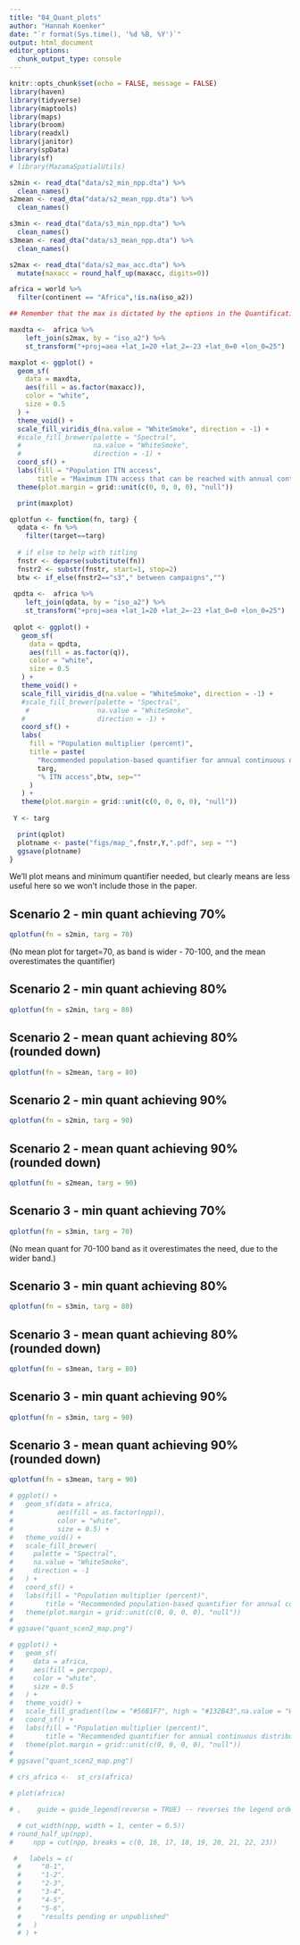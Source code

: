```yaml
---
title: "04_Quant_plots"
author: "Hannah Koenker"
date: "`r format(Sys.time(), '%d %B, %Y')`"
output: html_document
editor_options: 
  chunk_output_type: console
---
```


```r
knitr::opts_chunk$set(echo = FALSE, message = FALSE)
library(haven)
library(tidyverse)
library(maptools)
library(maps)
library(broom)
library(readxl)
library(janitor)
library(spData)
library(sf)
# library(MazamaSpatialUtils)
```

```r
s2min <- read_dta("data/s2_min_npp.dta") %>% 
  clean_names()
s2mean <- read_dta("data/s2_mean_npp.dta") %>% 
  clean_names()

s3min <- read_dta("data/s3_min_npp.dta") %>% 
  clean_names()
s3mean <- read_dta("data/s3_mean_npp.dta") %>% 
  clean_names()

s2max <- read_dta("data/s2_max_acc.dta") %>% 
  mutate(maxacc = round_half_up(maxacc, digits=0))
```

```r
africa = world %>%
  filter(continent == "Africa",!is.na(iso_a2)) 
```

```r

## Remember that the max is dictated by the options in the Quantification Stata files - if Liberia can't get there with 25%, expand the range of quantifiers so we can see what it would take to get to 80 or 90.

maxdta <-  africa %>%
    left_join(s2max, by = "iso_a2") %>%
    st_transform("+proj=aea +lat_1=20 +lat_2=-23 +lat_0=0 +lon_0=25")

maxplot <- ggplot() +
  geom_sf(
    data = maxdta,
    aes(fill = as.factor(maxacc)),
    color = "white",
    size = 0.5
  ) +
  theme_void() +
  scale_fill_viridis_d(na.value = "WhiteSmoke", direction = -1) +
  #scale_fill_brewer(palette = "Spectral",
  #                  na.value = "WhiteSmoke",
  #                  direction = -1) +
  coord_sf() +
  labs(fill = "Population ITN access",
       title = "Maximum ITN access that can be reached with annual continuous distribution \ncombined with ANC/EPI ITN distribution") +
  theme(plot.margin = grid::unit(c(0, 0, 0, 0), "null"))

  print(maxplot)
```


```r

qplotfun <- function(fn, targ) {
  qdata <- fn %>% 
    filter(target==targ)
  
  # if else to help with titling
  fnstr <- deparse(substitute(fn))
  fnstr2 <- substr(fnstr, start=1, stop=2)
  btw <- if_else(fnstr2=="s3"," between campaigns","")
    
 qpdta <-  africa %>%
    left_join(qdata, by = "iso_a2") %>%
    st_transform("+proj=aea +lat_1=20 +lat_2=-23 +lat_0=0 +lon_0=25") 
  
 qplot <- ggplot() +
   geom_sf(
     data = qpdta,
     aes(fill = as.factor(q)),
     color = "white",
     size = 0.5
   ) +
   theme_void() +
   scale_fill_viridis_d(na.value = "WhiteSmoke", direction = -1) +
   #scale_fill_brewer(palette = "Spectral",
    #                 na.value = "WhiteSmoke",
   #                  direction = -1) +
   coord_sf() +
   labs(
     fill = "Population multiplier (percent)",
     title = paste(
       "Recommended population-based quantifier for annual continuous distribution; \nin addition to 6% ANC/EPI ITN distribution - \nmaintaining at least ",
       targ,
       "% ITN access",btw, sep=""
     )
   ) +
   theme(plot.margin = grid::unit(c(0, 0, 0, 0), "null"))
 
 Y <- targ

  print(qplot)
  plotname <- paste("figs/map_",fnstr,Y,".pdf", sep = "")
  ggsave(plotname)
}


```

We'll plot means and minimum quantifier needed, but clearly means are less useful here so we won't include those in the paper. 

## Scenario 2 - min quant achieving 70%
```r
qplotfun(fn = s2min, targ = 70)
```

(No mean plot for target=70, as band is wider - 70-100, and the mean overestimates the quantifier)

## Scenario 2 - min quant achieving 80%
```r
qplotfun(fn = s2min, targ = 80)
```

## Scenario 2 - mean quant achieving 80% (rounded down)

```r
qplotfun(fn = s2mean, targ = 80)
```

## Scenario 2 - min quant achieving 90% 

```r
qplotfun(fn = s2min, targ = 90)

```

## Scenario 2 - mean quant achieving 90% (rounded down)

```r
qplotfun(fn = s2mean, targ = 90)

```


## Scenario 3 - min quant achieving 70%
```r
qplotfun(fn = s3min, targ = 70)
```

(No mean quant for 70-100 band as it overestimates the need, due to the wider band.)

## Scenario 3 - min quant achieving 80%
```r
qplotfun(fn = s3min, targ = 80)
```

## Scenario 3 - mean quant achieving 80% (rounded down)

```r
qplotfun(fn = s3mean, targ = 80)
```

## Scenario 3 - min quant achieving 90% 

```r
qplotfun(fn = s3min, targ = 90)

```

## Scenario 3 - mean quant achieving 90% (rounded down)

```r
qplotfun(fn = s3mean, targ = 90)

```







``` r
# ggplot() +
#   geom_sf(data = africa,
#           aes(fill = as.factor(npp)),
#           color = "white",
#           size = 0.5) +
#   theme_void() +
#   scale_fill_brewer(
#     palette = "Spectral",
#     na.value = "WhiteSmoke",
#     direction = -1
#   ) +
#   coord_sf() +
#   labs(fill = "Population multiplier (percent)",
#        title = "Recommended population-based quantifier for annual continuous distribution; \nindependent of ANC/EPI ITN distribution") +
#   theme(plot.margin = grid::unit(c(0, 0, 0, 0), "null"))
# 
# ggsave("quant_scen2_map.png")

```

``` r
# ggplot() +
#   geom_sf(
#     data = africa,
#     aes(fill = percpop),
#     color = "white",
#     size = 0.5
#   ) +
#   theme_void() +
#   scale_fill_gradient(low = "#56B1F7", high = "#132B43",na.value = "WhiteSmoke") +
#   coord_sf() +
#   labs(fill = "Population multiplier (percent)",
#        title = "Recommended quantifier for annual continuous distribution") +
#   theme(plot.margin = grid::unit(c(0, 0, 0, 0), "null"))
# 
# ggsave("quant_scen2_map.png")

```

```r
# crs_africa <-  st_crs(africa)

# plot(africa)

# ,    guide = guide_legend(reverse = TRUE) -- reverses the legend order, but not the colors

  # cut_width(npp, width = 1, center = 0.5))
# round_half_up(npp),
#     npp = cut(npp, breaks = c(0, 16, 17, 18, 19, 20, 21, 22, 23))

 #   labels = c(
  #     "0-1",
  #     "1-2",
  #     "2-3",
  #     "3-4",
  #     "4-5",
  #     "5-6",
  #     "results pending or unpublished"
  #   )
  # ) +
```
